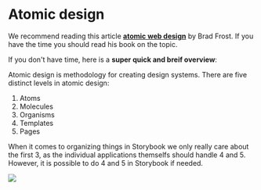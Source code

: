 
<Meta title="About/Atomic design" />

# Atomic design

We recommend reading this article [**atomic web design**](https://bradfrost.com/blog/post/atomic-web-design/) by Brad Frost.
If you have the time you should read his book on the topic.

If you don't have time, here is a **super quick and breif overview**:

Atomic design is methodology for creating design systems. There are five distinct levels in atomic design:

1. Atoms
1. Molecules
1. Organisms
1. Templates
1. Pages

When it comes to organizing things in Storybook we only really care about the first 3, as the individual applications themselfs
should handle 4 and 5. However, it is possible to do 4 and 5 in Storybook if needed.

![](https://bradfrost.com/wp-content/uploads/2013/06/atomic-design.png)
